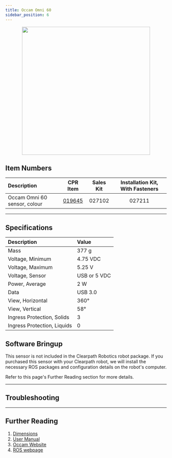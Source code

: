 ```yaml
---
title: Occam Omni 60
sidebar_position: 6
---
```



<center>
  <img
    src="/img/sensor_images/sensor_occam_omni60_1.png"
    width="400"
  />
</center>

## Item Numbers

| Description                  |                         CPR Item                         | Sales Kit | Installation Kit, With Fasteners |
| :--------------------------- | :------------------------------------------------------: | :-------: | :------------------------------: |
| Occam Omni 60 sensor, colour | [019645](/assets/pdf/clearpath_robotics_019645-TDS1.pdf) |  027102   |              027211              |

---

## Specifications

| Description                 | Value        |
| :-------------------------- | :----------- |
| Mass                        | 377 g        |
| Voltage, Minimum            | 4.75 VDC     |
| Voltage, Maximum            | 5.25 V       |
| Voltage, Sensor             | USB or 5 VDC |
| Power, Average              | 2 W          |
| Data                        | USB 3.0      |
| View, Horizontal            | 360°         |
| View, Vertical              | 58°          |
| Ingress Protection, Solids  | 3            |
| Ingress Protection, Liquids | 0            |

## Software Bringup

This sensor is not included in the Clearpath Robotics robot package.
If you purchased this sensor with your Clearpath robot, we will install the necessary ROS packages and configuration details on the robot's computer.

Refer to this page's Further Reading section for more details.

---

## Troubleshooting

<Support />

---

## Further Reading

1. [Dimensions](/assets/pdf/clearpath_robotics_019645-TDS2.pdf)
2. [User Manual](/assets/pdf/clearpath_robotics_019645-TDS3.pdf)
3. [Occam Website](http://occamvisiongroup.com/product/omni-60-omnidirectional-camera/)
4. [ROS webpage](http://wiki.ros.org/occam_vision_group_stereo-camera#ROS_SDK)
